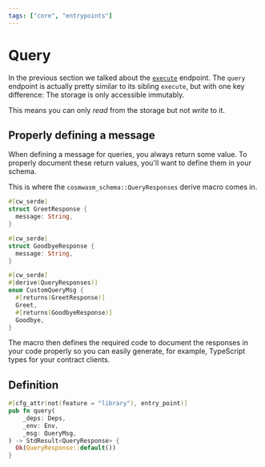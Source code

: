 ```yaml
---
tags: ["core", "entrypoints"]
---
```



# Query

In the previous section we talked about the [`execute`](execute.mdx) endpoint. The `query` endpoint is
actually pretty similar to its sibling `execute`, but with one key difference: The storage is only
accessible immutably.

This means you can only _read_ from the storage but not _write_ to it.

## Properly defining a message

When defining a message for queries, you always return some value. To properly document these return
values, you'll want to define them in your schema.

This is where the `cosmwasm_schema::QueryResponses` derive macro comes in.

```rust filename="contract.rs"
#[cw_serde]
struct GreetResponse {
  message: String,
}

#[cw_serde]
struct GoodbyeResponse {
  message: String,
}

#[cw_serde]
#[derive(QueryResponses)]
enum CustomQueryMsg {
  #[returns(GreetResponse)]
  Greet,
  #[returns(GoodbyeResponse)]
  Goodbye,
}
```

The macro then defines the required code to document the responses in your code properly so you can
easily generate, for example, TypeScript types for your contract clients.

## Definition

```rust filename="contract.rs" template="core"
#[cfg_attr(not(feature = "library"), entry_point)]
pub fn query(
    _deps: Deps,
    _env: Env,
    _msg: QueryMsg,
) -> StdResult<QueryResponse> {
  Ok(QueryResponse::default())
}
```

[`execute` endpoint]: ./execute.mdx
